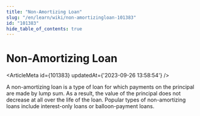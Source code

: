 ```yaml
---
title: "Non-Amortizing Loan"
slug: "/en/learn/wiki/non-amortizingloan-101383"
id: "101383"
hide_table_of_contents: true
---
```



# Non-Amortizing Loan

<ArticleMeta id={101383} updatedAt={'2023-09-26 13:58:54'} />
<div className='border-solid border-b border-t-0 my-4 border-[var(--ifm-color-gray-300)]' />

A non-amortizing loan is a type of loan for which payments on the principal are made by lump sum. As a result, the value of the principal does not decrease at all over the life of the loan. Popular types of non-amortizing loans include interest-only loans or balloon-payment loans.
